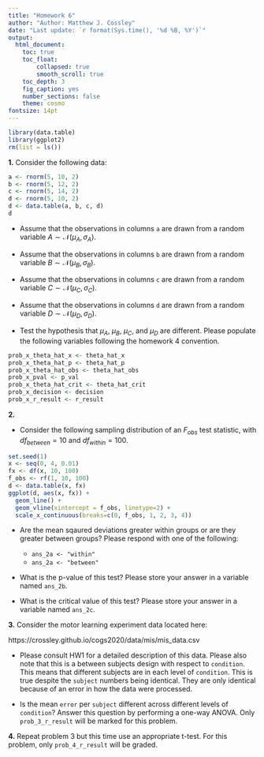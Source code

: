 ```yaml
---
title: "Homework 6"
author: "Author: Matthew J. Cossley"
date: "Last update: `r format(Sys.time(), '%d %B, %Y')`"
output:
  html_document:
    toc: true
    toc_float:
        collapsed: true
        smooth_scroll: true
    toc_depth: 3
    fig_caption: yes
    number_sections: false
    theme: cosmo
fontsize: 14pt
---
```


```r
library(data.table)
library(ggplot2)
rm(list = ls())
```

**1.** Consider the following data:

```r
a <- rnorm(5, 10, 2)
b <- rnorm(5, 12, 2)
c <- rnorm(5, 14, 2)
d <- rnorm(5, 10, 2)
d <- data.table(a, b, c, d)
d
```

* Assume that the observations in columns `a` are drawn from
a random variable $A \sim \mathcal{N}(\mu_A, \sigma_A)$.

* Assume that the observations in columns `b` are drawn from
a random variable $B \sim \mathcal{N}(\mu_B, \sigma_B)$.

* Assume that the observations in columns `c` are drawn from
a random variable $C \sim \mathcal{N}(\mu_C, \sigma_C)$.

* Assume that the observations in columns `d` are drawn from
a random variable $D \sim \mathcal{N}(\mu_D, \sigma_D)$.

* Test the hypothesis that $\mu_A$, $\mu_B$, $\mu_C$, and
$\mu_D$ are different. Please populate the following
variables following the homework 4 convention.

```r
prob_x_theta_hat_x <- theta_hat_x
prob_x_theta_hat_p <- theta_hat_p
prob_x_theta_hat_obs <- theta_hat_obs
prob_x_pval <- p_val
prob_x_theta_hat_crit <- theta_hat_crit
prob_x_decision <- decision
prob_x_r_result <- r_result
```

**2.**

* Consider the following sampling distribution of an
$F_{obs}$ test statistic, with $df_{between} = 10$ and
$df_{within} = 100$.

```r
set.seed(1)
x <- seq(0, 4, 0.01)
fx <- df(x, 10, 100)
f_obs <- rf(1, 10, 100)
d <- data.table(x, fx)
ggplot(d, aes(x, fx)) +
  geom_line() +
  geom_vline(xintercept = f_obs, linetype=2) +
  scale_x_continuous(breaks=c(0, f_obs, 1, 2, 3, 4))
```

* Are the mean sqaured deviations greater within groups or
are they greater between groups? Please respond with one of
the following:

  * `ans_2a <- "within"` 
  * `ans_2a <- "between"` 
  
* What is the p-value of this test? Please store your answer
in a variable named `ans_2b`.

* What is the critical value of this test? Please store your
answer in a variable named `ans_2c`.


**3.** Consider the motor learning experiment data located
here:

https://crossley.github.io/cogs2020/data/mis/mis_data.csv

* Please consult HW1 for a detailed description of this
data. Please also note that this is a between subjects
design with respect to `condition`. This means that
different subjects are in each level of `condition`. This is
true despite the `subject` numbers being identical. They are
only identical because of an error in how the data were
processed.

* Is the mean `error` per `subject` different across
different levels of `condition`? Answer this question by
performing a one-way ANOVA. Only `prob_3_r_result` will be
marked for this problem.

**4.** Repeat problem 3 but this time use an appropriate
t-test. For this problem, only `prob_4_r_result` will be
graded.